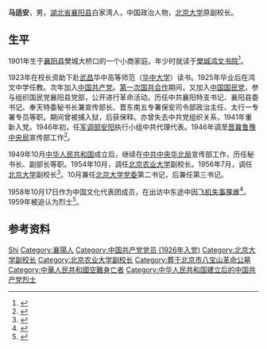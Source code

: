 {{Infobox officeholder
| 姓名     = 马适安
| 图像     = 
| 别名     = 马游、马正祥、马石安、马龙友、马致千
| 性别     = 男
| 职务     = [[北京大学|北京大学]]副校长
| 1blankname= 校长
| 1namedata= [[马寅初|马寅初]]
| 就任日期 = 1956年7月
| 卸任日期 = {{box|1958年10月}}
| 出生日期 = 1901年12月14日
| 出生地点 = {{大清}}湖北省[[襄阳县|襄阳县]][[樊城|樊城]]
| 逝世日期 = {{Dda|1958|10|17|1901|12|14}}
| 逝世地点 = {{URS}}楚瓦什[[卡纳什|卡纳什]]
| 国籍     = {{PRC}}
| 墓地     = 北京市[[八宝山革命公墓|八宝山革命公墓]]
| 职业     = [[政治人物|政治人物]]
| 政党     = {{中国共产党}}
}}
'''马适安'''{{BD|1901年|12月14日|1958年|10月17日|catIdx=Ma}}，男，[[湖北省|湖北省]][[襄阳县|襄阳县]]白家湾人，中国政治人物，[[北京大学|北京大学]]原副校长。
==生平==
1901年生于[[襄阳县|襄阳县]]樊城大桥口的一个小商家庭。年少时就读于[[樊城|樊城]][[鸿文书院|鸿文书院]]<ref>{{cite book |editor=湖北省襄樊市地方志编纂委员会 |title=襄樊市志 |date=1994 |publisher=中国城市出版社 |isbn=9787507406955 |pages=957}}</ref>。

1923年在校长资助下赴[[武昌|武昌]]华中高等师范（[[华中大学|华中大学]]）读书。1925年毕业后在鸿文中学任教。次年加入[[中国共产党|中国共产党]]。[[第一次国共合作|第一次国共合作]]期间，又加入[[中国国民党|中国国民党]]，参与组织国民党襄阳县党部，公开进行革命活动。历任中共襄阳特支书记、襄阳县委书记、奉天特委秘书长兼宣传部长、晋东南五专署保安司令部政治主任、太行一专署专员等职。期间曾被捕入狱，后获保释。亦曾失去中共党组织关系，1941年重新入党。1946年初，任[[军调部|军调部]][[安阳|安阳]]执行小组中共代理代表。1946年调至[[晋冀鲁豫中央局|晋冀鲁豫中央局]]宣传部工作<ref>{{cite journal |title=矫矫惟有松与柏——记马适安烈士 |journal=北京党史 |date=1990 |issue=5 |pages=30-36 |issn=1008-1798}}</ref>。

1949年10月[[中华人民共和国|中华人民共和国]]成立后，继续在[[中共中央华北局|中共中央华北局]]宣传部工作，历任秘书长、副部长等职。1954年10月，调任[[北京农业大学|北京农业大学]]副校长。1956年7月，调任[[北京大学|北京大学]]副校长<ref>{{cite news |title=国务院任免名单 |work=[[人民日报|人民日报]] |date=1956-07-20 |page=4}}</ref>。10月兼任[[北京大学党委|北京大学党委]]第二书记，后兼任第三书记。

1958年10月17日作为中国文化代表团成员，在出访中东途中因[[卡納什空難|飞机失事罹难]]<ref>{{cite news |title=我国文化代表团人员遇难 |work=人民日报 |date=1958-10-20 |page=1}}</ref>。1959年被追认为烈士<ref>{{cite web |title=马适安 |url=http://xyh.cau.edu.cn/art/2012/1/10/art_22589_426606.html |publisher=中国农业大学 |archiveurl=https://archive.is/c92kC |archivedate=2020-09-13 |date=2012-01-10}}</ref>。

==参考资料==
{{reflist}}
{{Authority control}}
{{DEFAULTSORT:Ma}}
[[Category:马姓|Shi]]
[[Category:襄陽人|Category:襄陽人]]
[[Category:中国共产党党员_(1926年入党)|Category:中国共产党党员 (1926年入党)]]
[[Category:北京大学副校长|Category:北京大学副校长]]
[[Category:北京农业大学副校长|Category:北京农业大学副校长]]
[[Category:葬于北京市八宝山革命公墓|Category:葬于北京市八宝山革命公墓]]
[[Category:中華人民共和國空難身亡者|Category:中華人民共和國空難身亡者]]
[[Category:中华人民共和国建立后的中国共产党烈士|Category:中华人民共和国建立后的中国共产党烈士]]
